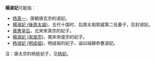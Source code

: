 '''楊淑妃'''可能指：
*[[杨真一|杨真一]]，唐朝唐玄宗的淑妃。
*[[楊淑妃_(後周太祖)|楊淑妃 (後周太祖)]]，五代十国时，后周太祖郭威第二任妻子，后封淑妃。
*[[章惠皇后|章惠皇后]]，北宋宋真宗的妃子。
*[[楊淑妃_(宋度宗)|楊淑妃 (宋度宗)]]，南宋宋度宗的妃子。
*[[杨淑妃_(明成祖)|杨淑妃 (明成祖)]]，明成祖的妃子，谥曰端靜恭惠淑妃。

注：唐太宗的杨姓妃子，见[[杨妃_(唐太宗)|杨妃]]。

{{disambig|Y杨|Cat=三字封號消歧義}}